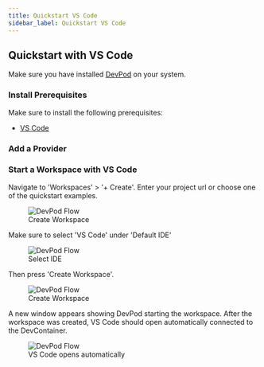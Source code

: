 ```yaml
---
title: Quickstart VS Code
sidebar_label: Quickstart VS Code
---
```



## Quickstart with VS Code

Make sure you have installed [DevPod](./install.mdx) on your system.

### Install Prerequisites

Make sure to install the following prerequisites:
* [VS Code](https://code.visualstudio.com/download)

### Add a Provider

<AddProvider />

### Start a Workspace with VS Code

Navigate to 'Workspaces' > '+ Create'. Enter your project url or choose one of the quickstart examples. 

<figure>
<img src="/docs/media/create-workspace-repo.png" alt="DevPod Flow" />
  <figcaption>Create Workspace</figcaption>
</figure>

Make sure to select 'VS Code' under 'Default IDE'

<figure>
  <img src="/docs/media/create-workspace-vscode.png" alt="DevPod Flow" />
  <figcaption>Select IDE</figcaption>
</figure>

Then press 'Create Workspace'.

<figure>
  <img src="/docs/media/create-workspace-final-vscode.png" alt="DevPod Flow" />
  <figcaption>Create Workspace</figcaption>
</figure>


A new window appears showing DevPod starting the workspace. After the workspace was created, VS Code should open automatically connected to the DevContainer.

<figure>
  <img src="/docs/media/create-workspace-vscode-2.png" alt="DevPod Flow" />
  <figcaption>VS Code opens automatically</figcaption>
</figure>

